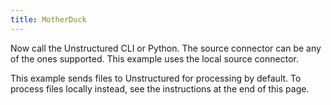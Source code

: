 ```yaml
---
title: MotherDuck
---
```



<NewDocument />


<SharedMotherDuck />

Now call the Unstructured CLI or Python. The source connector can be any of the ones supported. This example uses the local source connector.

This example sends files to Unstructured for processing by default. To process files locally instead, see the instructions at the end of this page.


<CodeGroup>
  <MotherDuckAPISh />
  <MotherDuckAPIPyV2 />
</CodeGroup>


<SharedPartitionByAPIOSS/>
